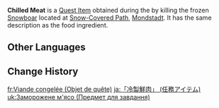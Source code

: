 {{About|the quest item|the food ingredient|Chilled Meat}}
{{Item Infobox
|id           = 100705
|title        = Chilled Meat
|image        = Item Chilled Meat.png
|type         = Quest Items
|description  = Rare, fresh meat.<br>
This species of boar is recorded to have gone extinct several hundred years ago and has been preserved by the extreme temperatures on Dragonspine. For the gourmets of Teyvat, this is an ingredient of unspeakable sacrosanctness.
|source1      = Obtained during the {{Quest|Only Half-Frozen}}
|quest        = Only Half-Frozen
|related_type = Variant
|related_item = Chilled Meat
}}
'''Chilled Meat''' is a [[Quest Item]] obtained during the {{Quest|Only Half-Frozen}} by killing the frozen [[Snowboar]] located at [[Snow-Covered Path]], [[Mondstadt]]. It has the same description as the food ingredient.

==Other Languages==
{{Other Languages|Transclude=Chilled Meat}}

==Change History==
{{Change History|1.2}}

[[fr:Viande congelée (Objet de quête)]]
[[ja:「冷製鮮肉」 (任務アイテム)]]
[[uk:Заморожене м'ясо (Предмет для завдання)]]
